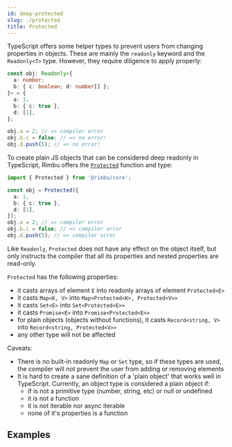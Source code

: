 ```yaml
---
id: deep-protected
slug: ./protected
title: Protected
---
```



TypeScript offers some helper types to prevent users from changing properties in objects. These are mainly the `readonly` keyword and the `Readonly<T>` type. However, they require diligence to apply properly:

```ts
const obj: Readonly<{
  a: number;
  b: { c: boolean; d: number[] };
}> = {
  a: 1,
  b: { c: true },
  d: [1],
};

obj.a = 2; // => compiler error
obj.b.c = false; // => no error!
obj.d.push(5); // => no error!
```

To create plain JS objects that can be considered deep readonly in TypeScript, Rimbu offers the [`Protected`](/api/rimbu/deep) function and type:

```ts
import { Protected } from '@rimbu/core';

const obj = Protected({
  a: 1,
  b: { c: true },
  d: [1],
});
obj.a = 2; // => compiler error
obj.b.c = false; // => compiler error
obj.d.push(5); // => compiler error
```

Like `Readonly`, `Protected` does not have any effect on the object itself, but only instructs the compiler that all its properties and nested properties are read-only.

`Protected` has the following properties:

- it casts arrays of element `E` into readonly arrays of element `Protected<E>`
- it casts `Map<K, V>` into `Map<Protected<K>, Protected<V>>`
- it casts `Set<E>` into `Set<Protected<E>>`
- it casts `Promise<E>` into `Promise<Protected<E>>`
- for plain objects (objects without functions), it casts `Record<string, V>` into `Record<string, Protected<V>>`
- any other type will not be affected

Caveats:

- There is no built-in readonly `Map` or `Set` type, so if these types are used, the compiler will not prevent
  the user from adding or removing elements
- It is hard to create a sane definition of a 'plain object' that works well in TypeScript. Currently, an object type is considered a plain object if:
  - if is not a primitive type (number, string, etc) or null or undefined
  - it is not a function
  - it is not iterable nor async iterable
  - none of it's properties is a function

## Examples

<SandBox path="deep/protected.ts" />
